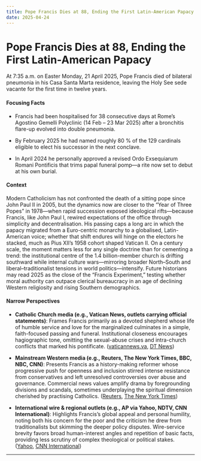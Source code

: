 ```yaml
---
title: Pope Francis Dies at 88, Ending the First Latin-American Papacy
date: 2025-04-24
---
```


# Pope Francis Dies at 88, Ending the First Latin-American Papacy

At 7:35 a.m. on Easter Monday, 21 April 2025, Pope Francis died of bilateral pneumonia in his Casa Santa Marta residence, leaving the Holy See sede vacante for the first time in twelve years.

#### Focusing Facts

- Francis had been hospitalised for 38 consecutive days at Rome’s Agostino Gemelli Polyclinic (14 Feb – 23 Mar 2025) after a bronchitis flare-up evolved into double pneumonia.

- By February 2025 he had named roughly 80 % of the 129 cardinals eligible to elect his successor in the next conclave.

- In April 2024 he personally approved a revised Ordo Exsequiarum Romani Pontificis that trims papal funeral pomp—a rite now set to debut at his own burial.

#### Context

Modern Catholicism has not confronted the death of a sitting pope since John Paul II in 2005, but the dynamics now are closer to the “Year of Three Popes” in 1978—when rapid succession exposed ideological rifts—because Francis, like John Paul I, rewired expectations of the office through simplicity and decentralisation.  His passing caps a long arc in which the papacy migrated from a Euro-centric monarchy to a globalised, Latin-American voice; whether that shift endures will hinge on the electors he stacked, much as Pius XII’s 1958 cohort shaped Vatican II.  On a century scale, the moment matters less for any single doctrine than for cementing a trend: the institutional centre of the 1.4 billion-member church is drifting southward while internal culture wars—mirroring broader North–South and liberal–traditionalist tensions in world politics—intensify.  Future historians may read 2025 as the close of the “Francis Experiment,” testing whether moral authority can outpace clerical bureaucracy in an age of declining Western religiosity and rising Southern demographics.

#### Narrow Perspectives

- **Catholic Church media (e.g., Vatican News, outlets carrying official statements)**: Frames Francis primarily as a devoted shepherd whose life of humble service and love for the marginalized culminates in a simple, faith-focused passing and funeral. Institutional closeness encourages hagiographic tone, omitting the sexual-abuse crises and intra-church conflicts that marked his pontificate. ([vaticannews.va](https://www.vaticannews.va/en/pope/news/2025-04/pope-francis-dies-on-easter-monday-aged-88.html), [DT News](https://www.newsofbahrain.com/world/111757.html))

- **Mainstream Western media (e.g., Reuters, The New York Times, BBC, NBC, CNN)**: Presents Francis as a history-making reformer whose progressive push for openness and inclusion stirred intense resistance from conservatives and left unresolved controversies over abuse and governance. Commercial news values amplify drama by foregrounding divisions and scandals, sometimes underplaying the spiritual dimension cherished by practising Catholics. ([Reuters](https://www.reuters.com/world/pope-francis-has-died-vatican-says-video-statement-2025-04-21/), [The New York Times](https://www.nytimes.com/2025/04/21/world/europe/pope-francis-dead.html))

- **International wire & regional outlets (e.g., AP via Yahoo, NDTV, CNN International)**: Highlights Francis’s global appeal and personal humility, noting both his concern for the poor and the criticism he drew from traditionalists but skimming the deeper policy disputes. Wire-service brevity favors broad human-interest angles and repetition of basic facts, providing less scrutiny of complex theological or political stakes. ([Yahoo](https://www.yahoo.com/news/pope-francis-died-vatican-camerlengo-075727844.html), [CNN International](https://edition.cnn.com/2025/04/21/europe/pope-francis-dies-intl/index.html))

---
